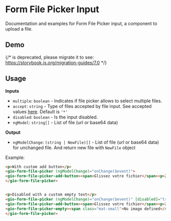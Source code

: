 
<Meta of={ReadmeStories} />

# Form File Picker Input

Documentation and examples for Form File Picker input, a component to upload a file.

## Demo

{/* <Story id="components-from-file-picker-input--default" /> is deprecated, please migrate it to <Story of={referenceToStory} /> see: https://storybook.js.org/migration-guides/7.0 */}

<Story id="components-from-file-picker-input--default" />

## Usage

**Inputs**

* `multiple`: `boolean` - Indicates if file picker allows to select multiple files.
* `accept`: `string` - Type of files accepted by file input. See accepted values [here](https://developer.mozilla.org/en-US/docs/Web/HTML/Element/input/file#unique_file_type_specifiers). Default is `'*'`
* `disabled`: `boolean` - Is the input disabled.
* `ngModel`:  `string[]` - List of file (url or base64 data)

**Output**

* `ngModelChange`:  `(string | NewFile)[]` - List of file (url or base64 data) for unchanged file. And return new file with `NewFile` object

Example:

```html
<p>With custom add button</p>
<gio-form-file-picker (ngModelChange)="onChange($event)">
<gio-form-file-picker-add-button><span>Glissez votre fichier</span><p>250x250 px minimum</p></gio-form-file-picker-add-button>
</gio-form-file-picker>


<p>Disabled with a custom empty text</p>
<gio-form-file-picker (ngModelChange)="onChange($event)" [disabled]="true">
<gio-form-file-picker-add-button><span>Glissez votre fichier</span><p>250x250 px minimum</p></gio-form-file-picker-add-button>
<gio-form-file-picker-empty><span class="mat-small">No image defined</span></gio-form-file-picker-empty>
</gio-form-file-picker>

```
